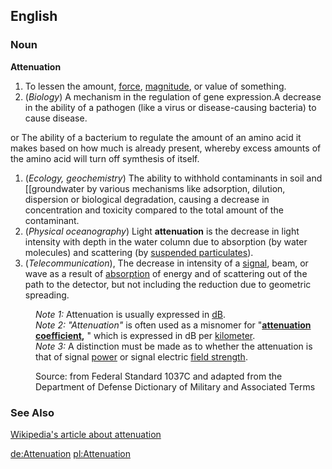 ==English==
===Noun===
'''Attenuation''' 
#To lessen the amount, [[force]], [[magnitude]], or value of something.
#(''Biology'') A mechanism in the regulation of gene expression.A decrease in the ability of a pathogen (like a virus or disease-causing bacteria) to cause disease. 
or The ability of a bacterium to regulate the amount of an amino acid it makes based on how much is already present, whereby excess amounts of the amino acid will turn off symthesis of itself.

#(''Ecology, geochemistry'') The ability to withhold contaminants in soil and [[groundwater by various mechanisms like adsorption, dilution, dispersion or biological degradation, causing a decrease in concentration and toxicity compared to the total amount of the contaminant.
#(''Physical oceanography'') Light '''attenuation''' is the decrease in light intensity with depth in the water column due to absorption (by water molecules) and scattering (by [[turbidity|suspended particulates]]).
#(''Telecommunication''), The decrease in intensity of a [[signal]], beam, or wave as a result of [[absorption]] of energy and of scattering out of the path to the detector, but not including the reduction due to geometric spreading.  

:''Note 1:''  Attenuation is usually expressed in [[Bel|dB]]. 
:''Note 2:''  ''"Attenuation"'' is often used as a misnomer for "'''[[attenuation coefficient]],''' " which is expressed in dB per [[kilometer]]. 
:''Note 3:''  A distinction must be made as to whether the attenuation is that of signal [[power]] or signal electric [[field strength]].

:Source: from Federal Standard 1037C and adapted from the Department of Defense Dictionary of Military and Associated Terms

===See Also===

[[Wikipedia:Attenuation|Wikipedia's article about attenuation]]

[[de:Attenuation]]
[[pl:Attenuation]]